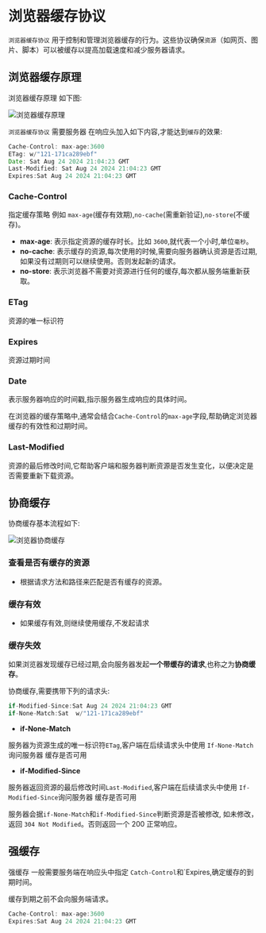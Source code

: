 # 浏览器缓存协议

`浏览器缓存协议` 用于控制和管理浏览器缓存的行为。这些协议确保`资源`（如网页、图片、脚本）可以被缓存以提高加载速度和减少服务器请求。

## 浏览器缓存原理

浏览器缓存原理 如下图:

![浏览器缓存原理](./images/Snipaste_2024-08-24_20-53-40.png)

`浏览器缓存协议` 需要服务器 在响应头加入如下内容,才能达到`缓存`的效果:

```javascript
Cache-Control: max-age:3600
ETag: w/"121-171ca289ebf"
Date: Sat Aug 24 2024 21:04:23 GMT
Last-Modified: Sat Aug 24 2024 21:04:23 GMT
Expires:Sat Aug 24 2024 21:04:23 GMT
```

### Cache-Control

指定缓存策略 例如 `max-age`(缓存有效期),`no-cache`(需重新验证),`no-store`(不缓存)。

- **max-age**: 表示指定资源的缓存时长。比如 `3600`,就代表一个小时,单位`毫秒`。
- **no-cache**: 表示缓存的资源,每次使用的时候,需要向服务器确认资源是否过期,如果没有过期则可以继续使用。否则发起新的请求。
- **no-store**: 表示浏览器不需要对资源进行任何的缓存,每次都从服务端重新获取。

### ETag

资源的唯一标识符

### Expires

资源过期时间

### Date

表示服务器响应的时间戳,指示服务器生成响应的具体时间。

在浏览器的缓存策略中,通常会结合`Cache-Control`的`max-age`字段,帮助确定浏览器缓存的有效性和过期时间。

### Last-Modified

资源的最后修改时间,它帮助客户端和服务器判断资源是否发生变化，以便决定是否需要重新下载资源。

## 协商缓存

协商缓存基本流程如下:

![浏览器协商缓存](./images/Snipaste_2024-08-24_22-27-12.png)

### 查看是否有缓存的资源

- 根据请求方法和路径来匹配是否有缓存的资源。

### 缓存有效

- 如果缓存有效,则继续使用缓存,不发起请求

### 缓存失效

如果浏览器发现缓存已经过期,会向服务器发起**一个带缓存的请求**,也称之为**协商缓存**。

协商缓存,需要携带下列的请求头:

```javascript
if-Modified-Since:Sat Aug 24 2024 21:04:23 GMT
if-None-Match:Sat  w/"121-171ca289ebf"
```

- **if-None-Match**

服务器为资源生成的唯一标识符`ETag`,客户端在后续请求头中使用 `If-None-Match`询问服务器 缓存是否可用

- **if-Modified-Since**

服务器返回资源的最后修改时间`Last-Modified`,客户端在后续请求头中使用 `If-Modified-Since`询问服务器 缓存是否可用

服务器会据`if-None-Match`和`if-Modified-Since`判断资源是否被修改, 如未修改，返回 `304 Not Modified`。否则返回一个 200 正常响应。

## 强缓存

强缓存 一般需要服务端在响应头中指定 `Catch-Control`和`Expires,确定缓存的到期时间。

缓存到期之前不会向服务端请求。

```javascript
Cache-Control: max-age:3600
Expires:Sat Aug 24 2024 21:04:23 GMT
```
